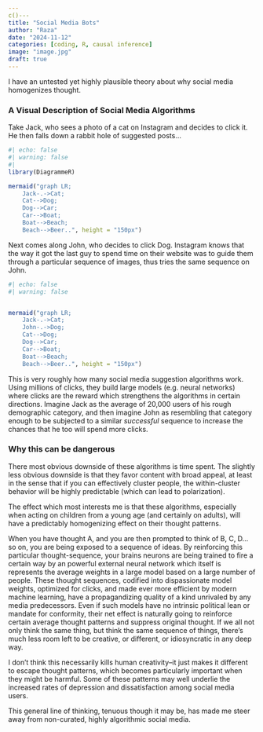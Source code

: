 ```yaml
---
c()---
title: "Social Media Bots"
author: "Raza"
date: "2024-11-12"
categories: [coding, R, causal inference]
image: "image.jpg"
draft: true 
---
```


I have an untested yet highly plausible theory about why social media homogenizes thought.

### A Visual Description of Social Media Algorithms

Take Jack, who sees a photo of a cat on Instagram and decides to click it. He then falls down a rabbit hole of suggested posts...

```r
#| echo: false
#| warning: false
#| 
library(DiagrammeR)

mermaid("graph LR;
    Jack-.->Cat;
    Cat-->Dog;
    Dog-->Car;
    Car-->Boat;
    Boat-->Beach;
    Beach-->Beer..", height = "150px")

```

Next comes along John, who decides to click Dog. Instagram knows that the way it got the last guy to spend time on their website was to guide them through a particular sequence of images, thus tries the same sequence on John.

```r
#| echo: false
#| warning: false


mermaid("graph LR;
    Jack-.->Cat;
    John-.->Dog;
    Cat-->Dog;
    Dog-->Car;
    Car-->Boat;
    Boat-->Beach;
    Beach-->Beer..", height = "150px")

```

This is very roughly how many social media suggestion algorithms work. Using millions of clicks, they build large models (e.g. neural networks) where clicks are the reward which strengthens the algorithms in certain directions. Imagine Jack as the average of 20,000 users of his rough demographic category, and then imagine John as resembling that category enough to be subjected to a similar *successful* sequence to increase the chances that he too will spend more clicks.

### Why this can be dangerous

There most obvious downside of these algorithms is time spent. The slightly less obvious downside is that they favor content with broad appeal, at least in the sense that if you can effectively cluster people, the within-cluster behavior will be highly predictable (which can lead to polarization).

The effect which most interests me is that these algorithms, especially when acting on children from a young age (and certainly on adults), will have a predictably homogenizing effect on their thought patterns.

When you have thought A, and you are then prompted to think of B, C, D... so on, you are being exposed to a sequence of ideas. By reinforcing this particular thought-sequence, your brains neurons are being trained to fire a certain way by an powerful external neural network which itself is represents the average weights in a large model based on a large number of people. These thought sequences, codified into dispassionate model weights, optimized for clicks, and made ever more efficient by modern machine learning, have a propagandizing quality of a kind unrivaled by any media predecessors. Even if such models have no intrinsic political lean or mandate for conformity, their net effect is naturally going to reinforce certain average thought patterns and suppress original thought. If we all not only think the same thing, but think the same sequence of things, there's much less room left to be creative, or different, or idiosyncratic in any deep way.

I don't think this necessarily kills human creativity--it just makes it different to escape thought patterns, which becomes particularly important when they might be harmful. Some of these patterns may well underlie the increased rates of depression and dissatisfaction among social media users.

This general line of thinking, tenuous though it may be, has made me steer away from non-curated, highly algorithmic social media.
